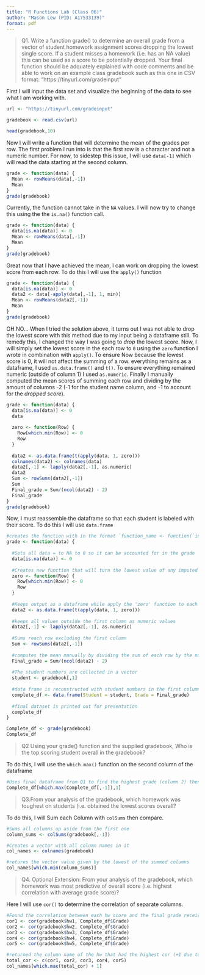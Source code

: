 ```yaml
---
title: "R Functions Lab (Class 06)"
author: "Mason Lew (PID: A17533139)"
format: pdf
---
```


>Q1. Write a function grade() to determine an overall grade from a vector of student homework assignment scores dropping the lowest single score. If a student misses a homework (i.e. has an NA value) this can be used as a score to be potentially dropped. Your final function should be adquately explained with code comments and be able to work on an example class gradebook such as this one in CSV format: “https://tinyurl.com/gradeinput”

First I will input the data set and visualize the beginning of the data to see what I am working with.

```r
url <- "https://tinyurl.com/gradeinput"

gradebook <- read.csv(url)

head(gradebook,10)

```

Now I will write a function that will determine the mean of the grades per row. The first problem I run into is that the first row is a character and not a numeric number. For now, to sidestep this issue, I will use `data[-1]` which will read the data starting at the second column.

```r

grade <- function(data) {
  Mean <- rowMeans(data[,-1])
  Mean
}
grade(gradebook)
```

Currently, the function cannot take in the `NA` values. I will now try to change this using the the `is.na()` function call.

```r
grade <- function(data) {
  data[is.na(data)] <- 0 
  Mean <- rowMeans(data[,-1])
  Mean
}
grade(gradebook)
```

Great now that I have achieved the mean, I can work on dropping the lowest score from each row. To do this I will use the `apply()` function

```r
grade <- function(data) {
  data[is.na(data)] <- 0 
  data2 <- data[-apply(data[,-1], 1, min)]
  Mean <- rowMeans(data2[,-1])
  Mean
}
grade(gradebook)
```

OH NO... When I tried the solution above, it turns out I was not able to drop the lowest score with this method due to my input being a dataframe still. To remedy this, I changed the way I was going to *drop* the lowest score. Now, I will simply set the lowest score in the each row to `0` using the `zero` function I wrote in combination with `apply()`. To ensure Now because the lowest score is 0, it will not affect the summing of a row. everything remains as a dataframe, I used `as.data.frame()` and `t()`. To ensure everything remained numeric (outside of column 1) I used `as.numeric`. Finally I manually computed the mean scores of summing each row and dividing by the amount of columns -2 (-1 for the student name column, and -1 to account for the *dropped score*).

```r
grade <- function(data) {
  data[is.na(data)] <- 0 
  data
  
  zero <- function(Row) {
    Row[which.min(Row)] <- 0
    Row
  }
  
  data2 <- as.data.frame(t(apply(data, 1, zero)))
  colnames(data2) <- colnames(data)
  data2[,-1] <- lapply(data2[,-1], as.numeric)
  data2
  Sum <- rowSums(data2[,-1])
  Sum
  Final_grade = Sum/(ncol(data2) - 2)
  Final_grade
}
grade(gradebook)
```


Now, I must reassemble the dataframe so that each student is labeled with their score. To do this I will use `data.frame`

```r
#creates the function with in the format `function_name <- function(`input_arguments`) {'body'}
grade <- function(data) {
  
  #Sets all data = to NA to 0 so it can be accounted for in the grade
  data[is.na(data)] <- 0 
  
  #Creates new function that will turn the lowest value of any imputed vector to 0
  zero <- function(Row) {
    Row[which.min(Row)] <- 0
    Row
  }
  
  #Keeps output as a dataframe while apply the 'zero' function to each row
  data2 <- as.data.frame(t(apply(data, 1, zero)))
  
  #keeps all values outside the first column as numeric values
  data2[,-1] <- lapply(data2[,-1], as.numeric)
  
  #Sums reach row excluding the first column
  Sum <- rowSums(data2[,-1])
  
  #computes the mean manually by dividing the sum of each row by the number of columns - 2
  Final_grade = Sum/(ncol(data2) - 2)
  
  #The student numbers are collected in a vector
  student <- gradebook[,1]
  
  #data frame is reconstructed with student numbers in the first column and grades in the second. 
  complete_df <- data.frame(Student = student, Grade = Final_grade)
  
  #final dataset is printed out for presentation
  complete_df
}

Complete_df <- grade(gradebook)
Complete_df

```


>Q2 Using your grade() function and the supplied gradebook, Who is the top scoring student overall in the gradebook?

To do this, I will use the `which.max()` function on the second column of the dataframe

```r
#Uses final dataframe from Q1 to find the highest grade (column 2) then returns the column 1 value.
Complete_df[which.max(Complete_df[,-1]),1]

```

>Q3.From your analysis of the gradebook, which homework was toughest on students (i.e. obtained the lowest scores overall?

To do this, I will Sum each Column with `colSums` then compare.

```r
#Sums all columns up aside from the first one
column_sums <- colSums(gradebook[,-1])

#Creates a vector with all column names in it
col_names <- colnames(gradebook)

#returns the vector value given by the lowest of the summed columns
col_names[which.min(column_sums)]
```

>Q4. Optional Extension: From your analysis of the gradebook, which homework was most predictive of overall score (i.e. highest correlation with average grade score)?

Here I will use `cor()` to determine the correlation of separate columns.

```r
#Found the correlation between each hw score and the final grade received
cor1 <- cor(gradebook$hw1, Complete_df$Grade)
cor2 <- cor(gradebook$hw2, Complete_df$Grade)
cor3 <- cor(gradebook$hw3, Complete_df$Grade)
cor4 <- cor(gradebook$hw4, Complete_df$Grade)
cor5 <- cor(gradebook$hw5, Complete_df$Grade)

#returned the column name of the hw that had the highest cor (+1 due to the name column skipped)
total_cor <- c(cor1, cor2, cor3, cor4, cor5)
col_names[which.max(total_cor) + 1]
```


